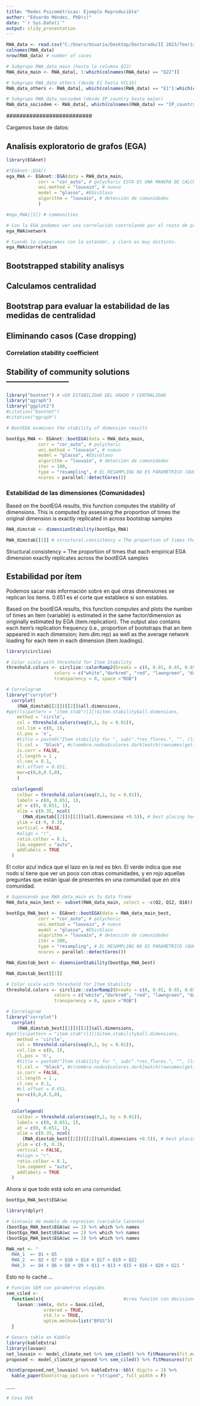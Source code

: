 ---
title: "Redes Psicométricas: Ejemplo Reproducible"
author: "Eduardo Méndez, PhD(c)"
date: "`r Sys.Date()`"
output: slidy_presentation
---

```{r}
RWA_data <- read.csv("C:/Users/Usuario/Desktop/Doctorado/II 2023/Teoría de Redes/Presentación Final/data-RWA.csv")
colnames(RWA_data)
nrow(RWA_data) # number of cases
```

```{r}
# Subgrupo RWA_data_main (hasta la columna Q22)
RWA_data_main <- RWA_data[, 1:which(colnames(RWA_data) == "Q22")]

# Subgrupo RWA_data_others (desde E1 hasta VCL16)
RWA_data_others <- RWA_data[, which(colnames(RWA_data) == "E1"):which(colnames(RWA_data) == "VCL16")]

# Subgrupo RWA_data_sociodem (desde IP_country hasta major)
RWA_data_sociodem <- RWA_data[, which(colnames(RWA_data) == "IP_country"):which(colnames(RWA_data) == "major")]
```

\##########################

Cargamos base de datos:

## Analisis exploratorio de grafos (EGA)

```{r}
library(EGAnet)

#?EGAnet::EGA()
ega_RWA <- EGAnet::EGA(data = RWA_data_main,
            corr = "cor_auto", # polychoric ESTA ES UNA MANERA DE CALCULAR CORR.
            uni.method = "louvain", # nuevo
            model = "glasso", #EbicGlaso
            algorithm = "louvain", # detección de comunidades
            )

#ega_RWA[[2]] # communities
```

```{r}
# Con la EGA podemos ver una correlación controlando por el resto de preguntas.
ega_RWA$network

# Cuando lo comparamos con la estándar, y claro es muy distinto.
ega_RWA$correlation
```

## Bootstrapped stability analisys

## Calculamos centralidad

## Bootstrap para evaluar la estabilidad de las medidas de centralidad

## Eliminando casos (Case dropping)

### Correlation stability coefficient

## Stability of community solutions ------------------------

```{r}
library("bootnet") # vER ESTABILIDAD DEL GRADO Y CENTRALIDAD
library("qgraph")
library("ggplot2")
#citation("bootnet")
#citation("qgraph")

# BootEGA examines the stability of dimension results

bootEga_RWA <- EGAnet::bootEGA(data = RWA_data_main,
            corr = "cor_auto", # polychoric
            uni.method = "louvain", # nuevo
            model = "glasso", #EbicGlaso
            algorithm = "louvain", # detección de comunidades
            iter = 100,
            type = "resampling", # EL RESAMPLING NO ES PARAMÉTRICO (QUE REQUIERE TEORÍA)
            ncores = parallel::detectCores())
```

### Estabilidad de las dimensiones (Comunidades)

Based on the bootEGA results, this function computes the stability of dimensions. This is computed by assessing the proportion of times the original dimension is exactly replicated in across bootstrap samples

```{r}
RWA_dimstab <- dimensionStability(bootEga_RWA)

RWA_dimstab[[1]] # structural.consistency = The proportion of times that each empirical EGA dimension exactly replicates across the bootEGA samples


```

Structural.consistency = The proportion of times that each empirical EGA dimension exactly replicates across the bootEGA samples

## Estabilidad por ítem

Podemos sacar más información sobre en qué otras dimensiones se replican los items. $0.651$ es el corte que establece si son estables.

Based on the bootEGA results, this function computes and plots the number of times an item (variable) is estimated in the same factor/dimension as originally estimated by EGA (item.replication). The output also contains each item's replication frequency (i.e., proportion of bootstraps that an item appeared in each dimension; item.dim.rep) as well as the average network loading for each item in each dimension (item.loadings).

```{r, echo =FALSE}

library(circlize)

# Color scale with threshold for Item Stability 
threshold.colors <- circlize::colorRamp2(breaks = c(0, 0.01, 0.65, 0.651, 0.99 , 1),
                  colors = c("white","darkred", "red", "lawngreen", "darkgreen", "royalblue4"),
                  transparency = 0, space ="RGB")

# Correlogram
library("corrplot")
  corrplot(
    (RWA_dimstab[[2]])[[2]]$all.dimensions,
#get(ls(pattern = "item.stab")[1])$item.stability$all.dimensions,
    method = 'circle',
    col = threshold.colors(seq(0,1, by = 0.01)),
    col.lim = c(0, 1),
    cl.pos = 'n',
    #title = paste0("Item stability for ", sub(".*res_flores.", "", (ls(pattern = "item.stab")[i]))),
    tl.col =  "black", #c(nombre.nodos$colores.dark[match(rownames(get(ls(pattern = "item.stab")[1])$item.stability$all.dimensions), nombre.nodos$fraseo)]),#"black",
    is.corr = FALSE,
    cl.length = 1 ,
    cl.cex = 0.1,
    #cl.offset = 0.651,
    mar=c(0,0,0.5,0),
    )
  
  colorlegend(
    colbar = threshold.colors(seq(0,1, by = 0.01)),
    labels = c(0, 0.651, 1),
    at = c(0, 0.651, 1),
    xlim = c(0.35, ncol(
      (RWA_dimstab[[2]])[[2]]$all.dimensions +0.5)), # best placing heuristic
    ylim = c(-9, 0.3),
    vertical = FALSE,
    #align = "r",
    ratio.colbar = 0.1,
    lim.segment = "auto",
    addlabels = TRUE
  )


```

El color azul indica que el lazo en la red es bkn. El verde indica que ese nodo sí tiene que ver un poco con otras comunidades, y en rojo aquellas preguntas que están igual de presentes en una comunidad que en otra comunidad.

```{r}
# Suponiendo que RWA_data_main es tu data frame
RWA_data_main_best <- subset(RWA_data_main, select = -c(Q2, Q12, Q18))

bootEga_RWA_best <- EGAnet::bootEGA(data = RWA_data_main_best,
            corr = "cor_auto", # polychoric
            uni.method = "louvain", # nuevo
            model = "glasso", #EbicGlaso
            algorithm = "louvain", # detección de comunidades
            iter = 100,
            type = "resampling", # EL RESAMPLING NO ES PARAMÉTRICO (QUE REQUIERE TEORÍA)
            ncores = parallel::detectCores())

RWA_dimstab_best <- dimensionStability(bootEga_RWA_best)

RWA_dimstab_best[[1]]

# Color scale with threshold for Item Stability 
threshold.colors <- circlize::colorRamp2(breaks = c(0, 0.01, 0.65, 0.651, 0.99 , 1),
                  colors = c("white","darkred", "red", "lawngreen", "darkgreen", "royalblue4"),
                  transparency = 0, space ="RGB")

# Correlogram
library("corrplot")
  corrplot(
    (RWA_dimstab_best[[2]])[[2]]$all.dimensions,
#get(ls(pattern = "item.stab")[1])$item.stability$all.dimensions,
    method = 'circle',
    col = threshold.colors(seq(0,1, by = 0.01)),
    col.lim = c(0, 1),
    cl.pos = 'n',
    #title = paste0("Item stability for ", sub(".*res_flores.", "", (ls(pattern = "item.stab")[i]))),
    tl.col =  "black", #c(nombre.nodos$colores.dark[match(rownames(get(ls(pattern = "item.stab")[1])$item.stability$all.dimensions), nombre.nodos$fraseo)]),#"black",
    is.corr = FALSE,
    cl.length = 1 ,
    cl.cex = 0.1,
    #cl.offset = 0.651,
    mar=c(0,0,0.5,0),
    )
  
  colorlegend(
    colbar = threshold.colors(seq(0,1, by = 0.01)),
    labels = c(0, 0.651, 1),
    at = c(0, 0.651, 1),
    xlim = c(0.35, ncol(
      (RWA_dimstab_best[[2]])[[2]]$all.dimensions +0.5)), # best placing heuristic
    ylim = c(-9, 0.3),
    vertical = FALSE,
    #align = "r",
    ratio.colbar = 0.1,
    lim.segment = "auto",
    addlabels = TRUE
  )

```

Ahora sí que todo está solo en una comunidad.

```{r}
bootEga_RWA_best$EGA$wc
```

```{r}
library(dplyr)

# Sintaxis de modelo de regresión (variable latente)
(bootEga_RWA_best$EGA$wc == 1) %>% which %>% names
(bootEga_RWA_best$EGA$wc == 2) %>% which %>% names
(bootEga_RWA_best$EGA$wc == 3) %>% which %>% names

RWA_net <- "
  RWA_1  =~ Q1 + Q5
  RWA_2  =~ Q2 + Q7 + Q10 + Q14 + Q17 + Q19 + Q22
  RWA_3  =~ Q4 + Q6 + Q8 + Q9 + Q11 + Q13 + Q15 + Q16 + Q20 + Q21 "
```

Esto no lo caché ...

```{r}
# Función SEM con parámetros elegidos
sem_ciled <-
  function(x){                              #crea función con decisiones
    lavaan::sem(x, data = base.ciled,
              ordered = TRUE,
              std.lv = TRUE,
              optim.method=list("BFGS"))
  }

# Genera tabla en Kabble
library(kableExtra)
library(lavaan)
net_louvain <- model_climate_net %>% sem_ciled() %>% fitMeasures(fit.measures = c("chisq" , "df",    "cfi", "tli", "rmsea", "nfi"))
proposed <- model_climate_proposed %>% sem_ciled() %>% fitMeasures(fit.measures = c("chisq" , "df",    "cfi", "tli", "rmsea", "nfi"))

rbind(proposed,net_louvain) %>% kableExtra::kbl( digits = 3) %>%
  kable_paper(bootstrap_options = "striped", full_width = F)
```

......

```{r}
# Cosa UVA
```
